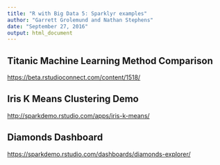```yaml
---
title: "R with Big Data 5: Sparklyr examples"
author: "Garrett Grolemund and Nathan Stephens"
date: "September 27, 2016"
output: html_document
---
```


## Titanic Machine Learning Method Comparison

<https://beta.rstudioconnect.com/content/1518/>

## Iris K Means Clustering Demo

<http://sparkdemo.rstudio.com/apps/iris-k-means/>

## Diamonds Dashboard

<https://sparkdemo.rstudio.com/dashboards/diamonds-explorer/>
